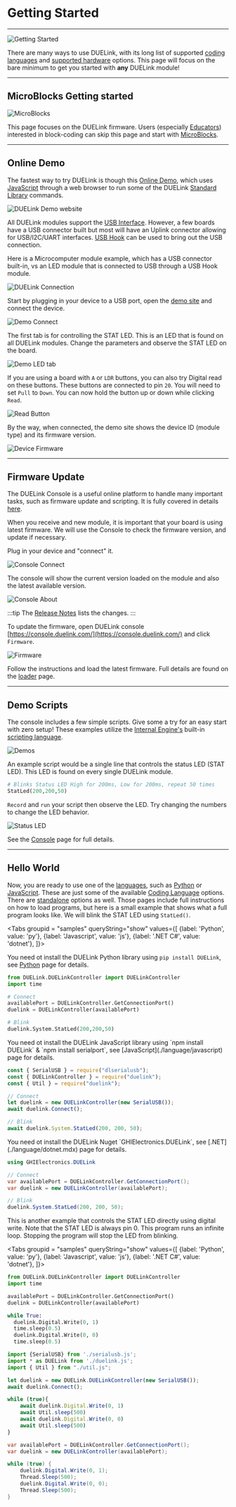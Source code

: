 
# Getting Started

---

![Getting Started](pathname:///img/getting-started.png)

There are many ways to use DUELink, with its long list of supported [coding languages](./language/intro) and [supported hardware](./hw/intro) options. This page will focus on the bare minimum to get you started with **any** DUELink module!

---

## MicroBlocks Getting started

![MicroBlocks](pathname:///img/microblocks.png)


This page focuses on the DUELink firmware. Users (especially [Educators](./educators)) interested in block-coding can skip this page and start with [MicroBlocks](./language/microblocks).

---

## Online Demo

The fastest way to try DUELink is though this [Online Demo](https://demo.duelink.com/), which uses [JavaScript](./language/javascript) through a web browser to run some of the DUELink [Standard Library](./engine/stdlib) commands.

![DUELink Demo website](pathname:///img/demo-website.png)

All DUELink modules support the [USB Interface](./interface/usb). However, a few boards have a USB connector built but most will have an Uplink connector allowing for USB/I2C/UART interfaces. [USB Hook](./catalog/accessory/usb-hook) can be used to bring out the USB connection.

Here is a Microcomputer module example, which has a USB connector built-in, vs an LED module that is connected to USB through a USB Hook module.

![DUELink Connection](pathname:///img/duelink-connection.png)
 
Start by plugging in your device to a USB port, open the [demo site](https://demo.duelink.com/) and connect the device.

![Demo Connect](pathname:///img/demo-connect.png)

The first tab is for controlling the STAT LED. This is an LED that is found on all DUELink modules. Change the parameters and observe the STAT LED on the board.

![Demo LED tab](pathname:///img/demo-led-tab.png)

If you are using a board with `A` or `LDR` buttons, you can also try Digital read on these buttons. These buttons are connected to pin `20`. You will need to set `Pull` to `Down`. You can now hold the button up or down while clicking `Read`.

![Read Button](pathname:///img/demo-digital-read.png)

By the way, when connected, the demo site shows the device ID (module type) and its firmware version.

![Device Firmware](pathname:///img/demo-firmware-version.png)

---

## Firmware Update

The DUELink Console is a useful online platform to handle many important tasks, such as firmware update and scripting. It is fully covered in details [here](./console).

When you receive and new module, it is important that your board is using latest firmware. We will use the Console to check the firmware version, and update if necessary. 

Plug in your device and "connect" it.

![Console Connect](pathname:///img/due-connect.png)

The console will show the current version loaded on the module and also the latest available version.

![Console About](pathname:///img/console-about.png)

:::tip
The [Release Notes](./release-notes) lists the changes.
:::

To update the firmware, open DUELink console [https://console.duelink.com/](https://console.duelink.com/) and click `Firmware`.

![Firmware](pathname:///img/due-firmware.png)

Follow the instructions and load the latest firmware. Full details are found on the [loader](./loader) page.

---

## Demo Scripts

The console includes a few simple scripts. Give some a try for an easy start with zero setup! These examples utilize the [Internal Engine's](./engine/intro) built-in [scripting language](./engine/scripting).

![Demos](pathname:///img/due-demos.png)

An example script would be a single line that controls the status LED (STAT LED). This LED is found on every single DUELink module.

```py
# Blinks Status LED High for 200ms, Low for 200ms, repeat 50 times
StatLed(200,200,50)
```

`Record` and `run` your script then observe the LED. Try changing the numbers to change the LED behavior.

![Status LED](pathname:///img/statled-blink.gif)

See the [Console](./console) page for full details.

---

## Hello World

Now, you are ready to use one of the [languages](./language/intro), such as [Python](./language/python) or [JavaScript](./language/javascript). These are just some of the available [Coding Language](./language/intro) options. There are [standalone](./language/standalone) options as well. Those pages include full instructions on how to load programs, but here is a small example that shows what a full program looks like.  We will blink the STAT LED using `StatLed()`.

<Tabs groupid = "samples" queryString="show"
  values={[
    {label: 'Python', value: 'py'},
    {label: 'Javascript', value: 'js'},
    {label: '.NET C#', value: 'dotnet'},
  ]}>

<TabItem value="py">

You need ot install the DUELink Python library using `pip install DUELink`, see [Python](./language/python) page for details.

```py
from DUELink.DUELinkController import DUELinkController
import time

# Connect
availablePort = DUELinkController.GetConnectionPort()
duelink = DUELinkController(availablePort)

# Blink
duelink.System.StatLed(200,200,50)
```

</TabItem>

<TabItem value="js">
You need ot install the DUELink JavaScript library using `npm install DUELink` & `npm install serialport`, see [JavaScript](./language/javascript) page for details.

```js
const { SerialUSB } = require("dlserialusb");
const { DUELinkController } = require("duelink");
const { Util } = require("duelink");

// Connect
let duelink = new DUELinkController(new SerialUSB());
await duelink.Connect();

// Blink
await duelink.System.StatLed(200, 200, 50);
```

</TabItem>
<TabItem value="dotnet">
You need ot install the DUELink Nuget `GHIElectronics.DUELink`, see [.NET](./language/dotnet.mdx) page for details.

```csharp
using GHIElectronics.DUELink

// Connect
var availablePort = DUELinkController.GetConnectionPort();
var duelink = new DUELinkController(availablePort);

// Blink
duelink.System.StatLed(200, 200, 50);
```

</TabItem>
</Tabs>

This is another example that controls the STAT LED directly using digital write. Note that the STAT LED is always pin 0. This program runs an infinite loop. Stopping the program will stop the LED from blinking.

<Tabs groupid = "samples" queryString="show"
  values={[
    {label: 'Python', value: 'py'},
    {label: 'Javascript', value: 'js'},
    {label: '.NET C#', value: 'dotnet'},
  ]}>

<TabItem value="py">

```py
from DUELink.DUELinkController import DUELinkController
import time

availablePort = DUELinkController.GetConnectionPort()
duelink = DUELinkController(availablePort)

while True:
  duelink.Digital.Write(0, 1)
  time.sleep(0.5)
  duelink.Digital.Write(0, 0)
  time.sleep(0.5)
```

</TabItem>
<TabItem value="js">

```js
import {SerialUSB} from './serialusb.js';
import * as DUELink from './duelink.js';
import { Util } from "./util.js";

let duelink = new DUELink.DUELinkController(new SerialUSB());
await duelink.Connect();

while (true){
    await duelink.Digital.Write(0, 1)
    await Util.sleep(500)
    await duelink.Digital.Write(0, 0)
    await Util.sleep(500)
}
```

</TabItem>
<TabItem value="dotnet">

```cs
var availablePort = DUELinkController.GetConnectionPort();
var duelink = new DUELinkController(availablePort);

while (true) {
    duelink.Digital.Write(0, 1);
    Thread.Sleep(500);
    duelink.Digital.Write(0, 0);
    Thread.Sleep(500);
}
```

</TabItem>
</Tabs>

